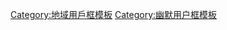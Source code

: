 {{Userbox
  |border-c = #000000
  |border-s = 1
  |id-c     = #000000
  |id-s     = 12
  |id-fc    = #FFFFFF
  |info-c   = #AABBCC
  |info-s   = 8
  |info-fc  = #1234ff
  |id       = vulcan
  |info     = 这个用户认为他当一个[[瓦肯|瓦肯人]]符合逻辑。'''繁荣昌盛，生生不息'''。
  |usercategory = 瓦肯維基人
  |nocat    = {{{nocat|}}}
}}<noinclude>
[[Category:地域用戶框模板]]
[[Category:幽默用户框模板]]
</noinclude>